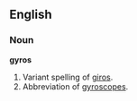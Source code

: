 ==English==
===Noun===
'''gyros'''

#Variant spelling of [[giros]].
#Abbreviation of [[gyroscopes]].
